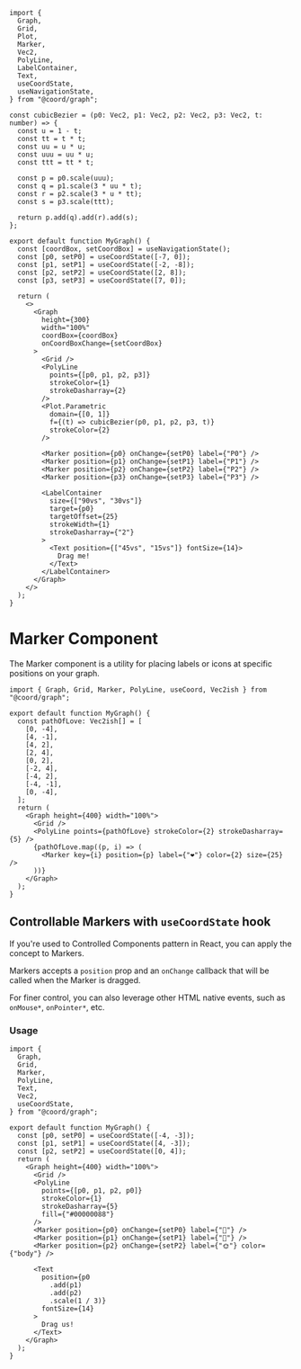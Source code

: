 ```tsx live collapsed
import {
  Graph,
  Grid,
  Plot,
  Marker,
  Vec2,
  PolyLine,
  LabelContainer,
  Text,
  useCoordState,
  useNavigationState,
} from "@coord/graph";

const cubicBezier = (p0: Vec2, p1: Vec2, p2: Vec2, p3: Vec2, t: number) => {
  const u = 1 - t;
  const tt = t * t;
  const uu = u * u;
  const uuu = uu * u;
  const ttt = tt * t;

  const p = p0.scale(uuu);
  const q = p1.scale(3 * uu * t);
  const r = p2.scale(3 * u * tt);
  const s = p3.scale(ttt);

  return p.add(q).add(r).add(s);
};

export default function MyGraph() {
  const [coordBox, setCoordBox] = useNavigationState();
  const [p0, setP0] = useCoordState([-7, 0]);
  const [p1, setP1] = useCoordState([-2, -8]);
  const [p2, setP2] = useCoordState([2, 8]);
  const [p3, setP3] = useCoordState([7, 0]);

  return (
    <>
      <Graph
        height={300}
        width="100%"
        coordBox={coordBox}
        onCoordBoxChange={setCoordBox}
      >
        <Grid />
        <PolyLine
          points={[p0, p1, p2, p3]}
          strokeColor={1}
          strokeDasharray={2}
        />
        <Plot.Parametric
          domain={[0, 1]}
          f={(t) => cubicBezier(p0, p1, p2, p3, t)}
          strokeColor={2}
        />

        <Marker position={p0} onChange={setP0} label={"P0"} />
        <Marker position={p1} onChange={setP1} label={"P1"} />
        <Marker position={p2} onChange={setP2} label={"P2"} />
        <Marker position={p3} onChange={setP3} label={"P3"} />

        <LabelContainer
          size={["90vs", "30vs"]}
          target={p0}
          targetOffset={25}
          strokeWidth={1}
          strokeDasharray={"2"}
        >
          <Text position={["45vs", "15vs"]} fontSize={14}>
            Drag me!
          </Text>
        </LabelContainer>
      </Graph>
    </>
  );
}
```

# Marker Component

The Marker component is a utility for placing labels or icons at specific
positions on your graph.

```tsx live
import { Graph, Grid, Marker, PolyLine, useCoord, Vec2ish } from "@coord/graph";

export default function MyGraph() {
  const pathOfLove: Vec2ish[] = [
    [0, -4],
    [4, -1],
    [4, 2],
    [2, 4],
    [0, 2],
    [-2, 4],
    [-4, 2],
    [-4, -1],
    [0, -4],
  ];
  return (
    <Graph height={400} width="100%">
      <Grid />
      <PolyLine points={pathOfLove} strokeColor={2} strokeDasharray={5} />
      {pathOfLove.map((p, i) => (
        <Marker key={i} position={p} label={"❤️"} color={2} size={25} />
      ))}
    </Graph>
  );
}
```

## Controllable Markers with `useCoordState` hook

If you're used to Controlled Components pattern in React, you can apply the concept to Markers.

Markers accepts a `position` prop and an `onChange` callback that will be called when the Marker is dragged.

For finer control, you can also leverage other HTML native events, such as `onMouse*`, `onPointer*`, etc.

### Usage

```tsx live
import {
  Graph,
  Grid,
  Marker,
  PolyLine,
  Text,
  Vec2,
  useCoordState,
} from "@coord/graph";

export default function MyGraph() {
  const [p0, setP0] = useCoordState([-4, -3]);
  const [p1, setP1] = useCoordState([4, -3]);
  const [p2, setP2] = useCoordState([0, 4]);
  return (
    <Graph height={400} width="100%">
      <Grid />
      <PolyLine
        points={[p0, p1, p2, p0]}
        strokeColor={1}
        strokeDasharray={5}
        fill={"#00000088"}
      />
      <Marker position={p0} onChange={setP0} label={"🌚"} />
      <Marker position={p1} onChange={setP1} label={"🌝"} />
      <Marker position={p2} onChange={setP2} label={"🌞"} color={"body"} />

      <Text
        position={p0
          .add(p1)
          .add(p2)
          .scale(1 / 3)}
        fontSize={14}
      >
        Drag us!
      </Text>
    </Graph>
  );
}
```
